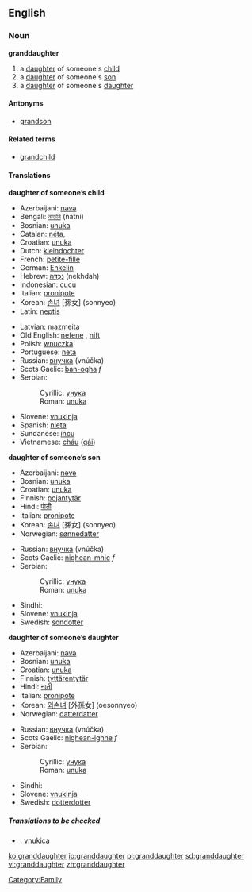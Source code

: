 ==English==

===Noun===
'''granddaughter'''
#a [[daughter]] of someone's [[child]]
#a [[daughter]] of someone's [[son]]
#a [[daughter]] of someone's [[daughter]]

====Antonyms====
* [[grandson]]

====Related terms====
* [[grandchild]]

====Translations====
'''daughter of someone’s child'''
{{top}}
*Azerbaijani: [[nəvə]]
*Bengali: [[নাতনি]] (natni) {{f}}
*Bosnian: [[unuka#Bosnian|unuka]] {{f}}
*Catalan: [[néta]], {{f}}
*Croatian: [[unuka#Croatian|unuka]] {{f}}
*Dutch: [[kleindochter]] {{f}}
*French: [[petite-fille]] {{f}}
*German: [[Enkelin]] {{f}}
*Hebrew: [[נֶכְדָּה]] (nekhdah) {{f}}
*Indonesian: [[cucu]]
*Italian: [[pronipote]]
*Korean: [[손녀]] [孫女] (sonnyeo)
*Latin: [[neptis]] {{f}} 
{{mid}}
*Latvian: [[mazmeita]] {{f}}
*Old English: [[nefene]] {{f}}, [[nift]] {{f}}
*Polish: [[wnuczka]] {{f}}
*Portuguese: [[neta]] {{f}}
*Russian: [[внучка]] (vnúčka) {{f}}
*Scots Gaelic: [[ban-ogha]] ''f''
*Serbian:
*:Cyrillic: [[унука#Serbian|унука]] {{f}}
*:Roman: [[unuka#Serbian|unuka]] {{f}}
*Slovene: [[vnukinja]] {{f}}
*Spanish: [[nieta]] {{f}}
*Sundanese: [[incu]]
*Vietnamese: [[cháu]] ([[gái]])
{{bottom}}

'''daughter of someone’s son'''
{{top}}
*Azerbaijani: [[nəvə]]
*Bosnian: [[unuka#Bosnian|unuka]] {{f}}
*Croatian: [[unuka#Croatian|unuka]] {{f}}
*Finnish: [[pojantytär]]
*Hindi: [[पोती]]
*Italian: [[pronipote]]
*Korean: [[손녀]] [孫女] (sonnyeo)
*Norwegian: [[sønnedatter]]
{{mid}}
*Russian: [[внучка]] (vnúčka) {{f}}
*Scots Gaelic: [[nighean-mhic]] ''f''
*Serbian:
*:Cyrillic: [[унука#Serbian|унука]] {{f}}
*:Roman: [[unuka#Serbian|unuka]] {{f}}
*Sindhi: {{SDchar|[[پوٽِي]]}} {{f}}
*Slovene: [[vnukinja]] {{f}}
*Swedish: [[sondotter]] {{c}}
{{bottom}}

'''daughter of someone’s daughter'''
{{top}}
*Azerbaijani: [[nəvə]]
*Bosnian: [[unuka#Bosnian|unuka]] {{f}}
*Croatian: [[unuka#Croatian|unuka]] {{f}}
*Finnish: [[tyttärentytär]]
*Hindi: [[नाती]]
*Italian: [[pronipote]]
*Korean: [[외손녀]] [外孫女] (oesonnyeo)
*Norwegian: [[datterdatter]]
{{mid}}
*Russian: [[внучка]] (vnúčka) {{f}}
*Scots Gaelic: [[nighean-ighne]] ''f''
*Serbian:
*:Cyrillic: [[унука#Serbian|унука]] {{f}}
*:Roman: [[unuka#Serbian|unuka]] {{f}}
*Sindhi: {{SDchar|[[ڏوهٽِي]]}} {{f}}
*Slovene: [[vnukinja]] {{f}}
*Swedish: [[dotterdotter]] {{c}}
{{bottom}}

=====Translations to be checked=====
<!--Remove this section once all of the translations below have been moved into the tables above.-->
{{checktrans}}
*{{ttbc|Slovio}}: [[vnukica]]

[[Category:Family]]

[[ko:granddaughter]]
[[io:granddaughter]]
[[pl:granddaughter]]
[[sd:granddaughter]]
[[vi:granddaughter]]
[[zh:granddaughter]]